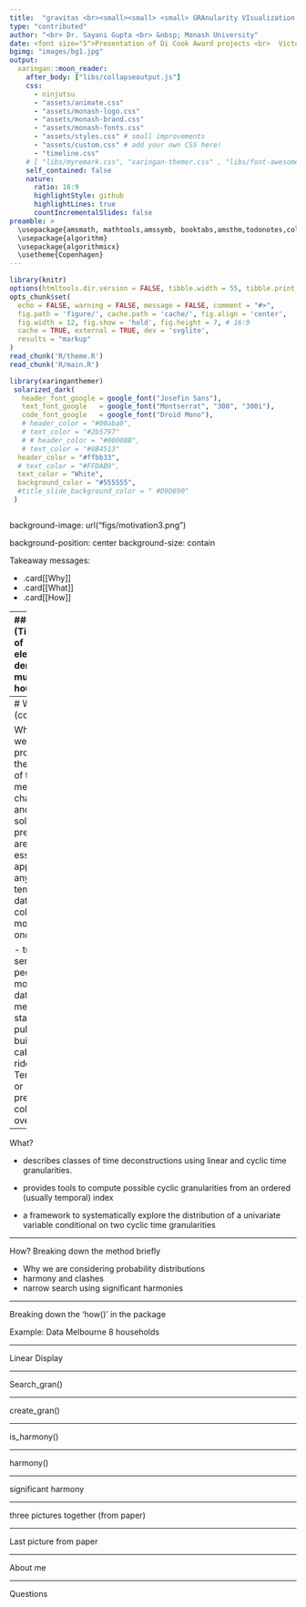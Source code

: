 ```yaml
---
title:  "gravitas <br><small><small> <small> GRAnularity VIsualization for Time-series AnalySis &nbsp;"
type: "contributed"
author: "<br> Dr. Sayani Gupta <br> &nbsp; Monash University"
date: <font size="5">Presentation of Di Cook Award projects <br>  Victorian Branch of the Statistical Society of Australia (SSA Vic) <br> May 17, 2022
bgimg: "images/bg1.jpg"
output:
  xaringan::moon_reader:
    after_body: ["libs/collapseoutput.js"]
    css:
      - ninjutsu 
      - "assets/animate.css"
      - "assets/monash-logo.css"
      - "assets/monash-brand.css"
      - "assets/monash-fonts.css"
      - "assets/styles.css" # small improvements
      - "assets/custom.css" # add your own CSS here!
      - "timeline.css"
    # [ "libs/myremark.css", "xaringan-themer.css" , "libs/font-awesome/css/fontawesome-all.css"]
    self_contained: false
    nature:
      ratio: 16:9
      highlightStyle: github
      highlightLines: true
      countIncrementalSlides: false
preamble: >
  \usepackage{amsmath, mathtools,amssymb, booktabs,amsthm,todonotes,colortbl}
  \usepackage{algorithm}
  \usepackage{algorithmicx}
  \usetheme{Copenhagen}
---
```


```r
library(knitr)
options(htmltools.dir.version = FALSE, tibble.width = 55, tibble.print_min = 4)
opts_chunk$set(
  echo = FALSE, warning = FALSE, message = FALSE, comment = "#>",
  fig.path = 'figure/', cache.path = 'cache/', fig.align = 'center', 
  fig.width = 12, fig.show = 'hold', fig.height = 7, # 16:9
  cache = TRUE, external = TRUE, dev = 'svglite',
  results = "markup"
)
read_chunk('R/theme.R')
read_chunk('R/main.R')
```

```r
library(xaringanthemer)
 solarized_dark(
   header_font_google = google_font("Josefin Sans"),
   text_font_google   = google_font("Montserrat", "300", "300i"),
   code_font_google   = google_font("Droid Mono"),
   # header_color = "#00aba9",
   # text_color = "#2b5797"
   # # header_color = "#00008B",
   # text_color = "#8B4513"
  header_color = "#ffbb33",
  # text_color = "#FFDAB9",
  text_color = "White",
  background_color = "#555555",
  #title_slide_background_color = " #D9D690"
 )
```


```r

```


background-image: url("figs/motivation3.png")

background-position: center
background-size: contain

Takeaway messages:

- .card[[Why]]
- .card[[What]]
- .card[[How]]


---
### Why? (Time series of electricity demand for multiple households)

```r
```

```r

```


.center[
.card[.smaller[fine time resolutions]]
.card[.smaller[many measurements]]
.card[.smaller[no behavior visible in the squeezed linear view]]  
.card[.smaller[many households]]
.card[.smaller[unequal length]]
.card[.smaller[different start and end date]]
.card[.smaller[missing observations]]
]



---
# Why? (continued)

While we were prompted by the example of the smart meters, the challenges and
solutions presented are essentially applicable to any temporal data collected more than once a year

- traffic sensors
- pedestrian movement data in metro stations
- public buildings, cab or bike rides
- Temperature or precipitation collected over time.

---

What?

- describes classes of time deconstructions using linear and cyclic time
granularities. 

- provides tools to compute possible cyclic granularities from an ordered (usually
temporal) index

- a framework to systematically explore the distribution of a univariate
variable conditional on two cyclic time granularities

---

How? Breaking down the method briefly

- Why we are considering probability distributions
- harmony and clashes
- narrow search using significant harmonies 

---

Breaking down the 'how()' in the package


Example: Data Melbourne 8 households

---

Linear Display

---

Search_gran()

---

create_gran()

---

is_harmony()

---

harmony()

---

significant harmony

---

three pictures together (from paper)

---

Last picture from paper


---

About me

---

Questions


